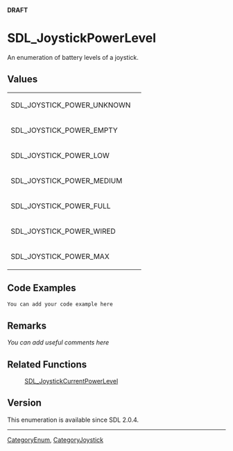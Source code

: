<span color="red">'''DRAFT'''</span>

<!-- #*^*^*^*^*See http://wiki.libsdl.org/moin.cgi/SGEnumerations for details on editing this page*^*^*^*^* -->


= SDL_JoystickPowerLevel =
An enumeration of battery levels of a joystick.




== Values ==
{|
|SDL_JOYSTICK_POWER_UNKNOWN
| 
|-
|SDL_JOYSTICK_POWER_EMPTY
| 
|-
|SDL_JOYSTICK_POWER_LOW
| 
|-
|SDL_JOYSTICK_POWER_MEDIUM
| 
|-
|SDL_JOYSTICK_POWER_FULL
| 
|-
|SDL_JOYSTICK_POWER_WIRED
| 
|-
|SDL_JOYSTICK_POWER_MAX
| 
|}


== Code Examples ==
<syntaxhighlight lang='c++'>
You can add your code example here
</syntaxhighlight>

<!-- #Leave this section as-is unless you have a code example to put in.  In that case, replace You can add your code example here with your code example following the Style Guide instructions.  Leave the rest of the markup alone and delete this comment. -->


== Remarks ==
''You can add useful comments here''

<!-- #Leave this section as-is unless you have a remark to put in.  In that case, replace ''You can add useful comments here'' with your remark(s) following the Style Guide instructions.  Leave the rest of the markup alone and delete this comment. -->


== Related Functions ==
:[[SDL_JoystickCurrentPowerLevel]]
<!-- #Remove this section if empty -->


== Version ==
This enumeration is available since SDL 2.0.4.


----
[[CategoryEnum]], [[CategoryJoystick]]
<!-- #See the Style Guide for instructions on editing the footer. -->
